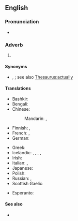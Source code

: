 ==English==

===Pronunciation===
* {{audio|en|En-au-to tell the truth.ogg|Audio (AU)}}

===Adverb===
{{en-adv|-}}

# {{lb|en|idiomatic}} {{non-gloss definition|An [[attestation]] to the [[truthfulness]] and [[frankness]] of an [[associated#Adjective|associated]] [[statement]].}}

====Synonyms====
* {{l|en|tell the truth}}, {{l|en|to tell you the truth}}; see also [[Thesaurus:actually]]

====Translations====
{{trans-top|''attestation to the truthfulness and frankness of a statement''}}
* Bashkir: {{t|ba|дөрөҫөн әйткәндә}}
* Bengali: {{t|bn|বলিতে কি}}
* Chinese:
*: Mandarin: {{t+|cmn|老實說|sc=Hani}}, {{t+|cmn|老实说|tr=lǎoshishuō|sc=Hani}}
* Finnish: {{t|fi|totta puhuen}}, {{t|fi|toden sanoakseni}}
* French: {{t+|fr|à vrai dire}}, {{t+|fr|à dire vrai}}
* German: {{t|de|um die Wahrheit zu sagen}}
{{trans-mid}}
* Greek: {{t|el|εδώ που τα λέμε}}
* Icelandic: {{t|is|reyndar}}, {{t|is|raunar}}, {{t|is|í raun og veru}}, {{t|is|satt best að segja}}, {{t|is|frómt frá sagt}}
* Irish: {{t|ga|déanta na fírinne}}
* Italian: {{t|it|a dire il vero}}, {{t|it|a onor del vero}}
* Japanese: {{t|ja|実を言えば|tr=じつをいえば, jitsu-o ieba}}
* Polish: {{t+|pl|prawdę mówiąc}}
* Russian: {{t|ru|по пра́вде говоря́}}, {{t+|ru|че́стно говоря́}}
* Scottish Gaelic: {{t|gd|leis an fhìrinn innse}}
{{trans-bottom}}

{{checktrans-top}}
* Esperanto: {{t-check|eo|verdire}}
{{trans-mid}}
{{trans-bottom}}

====See also====
* {{l|en|not to put too fine a point on it}}
